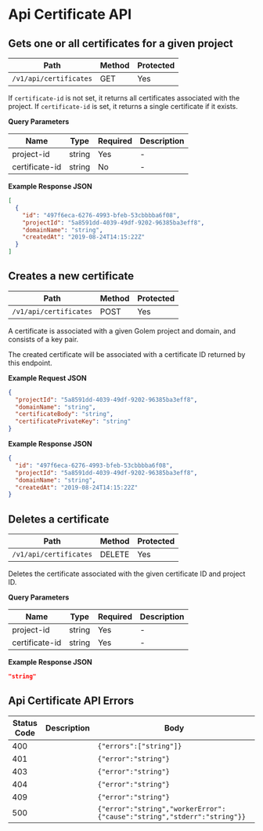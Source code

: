 # Api Certificate API

## Gets one or all certificates for a given project
Path|Method|Protected
---|---|---
`/v1/api/certificates`|GET|Yes

If `certificate-id` is not set, it returns all certificates associated with the project.
If `certificate-id` is set, it returns a single certificate if it exists.

**Query Parameters**

Name|Type|Required|Description
---|---|---|---
project-id|string|Yes|-
certificate-id|string|No|-



**Example Response JSON**

```json copy
[
  {
    "id": "497f6eca-6276-4993-bfeb-53cbbbba6f08",
    "projectId": "5a8591dd-4039-49df-9202-96385ba3eff8",
    "domainName": "string",
    "createdAt": "2019-08-24T14:15:22Z"
  }
]
```

## Creates a new certificate
Path|Method|Protected
---|---|---
`/v1/api/certificates`|POST|Yes

A certificate is associated with a given Golem project and domain, and consists of
a key pair.

The created certificate will be associated with a certificate ID returned by this endpoint.



**Example Request JSON**
```json copy
{
  "projectId": "5a8591dd-4039-49df-9202-96385ba3eff8",
  "domainName": "string",
  "certificateBody": "string",
  "certificatePrivateKey": "string"
}
```

**Example Response JSON**

```json copy
{
  "id": "497f6eca-6276-4993-bfeb-53cbbbba6f08",
  "projectId": "5a8591dd-4039-49df-9202-96385ba3eff8",
  "domainName": "string",
  "createdAt": "2019-08-24T14:15:22Z"
}
```

## Deletes a certificate
Path|Method|Protected
---|---|---
`/v1/api/certificates`|DELETE|Yes

Deletes the certificate associated with the given certificate ID and project ID.

**Query Parameters**

Name|Type|Required|Description
---|---|---|---
project-id|string|Yes|-
certificate-id|string|Yes|-



**Example Response JSON**

```json copy
"string"
```
## Api Certificate API Errors
Status Code|Description|Body
---|---|---
400||`{"errors":["string"]}`
401||`{"error":"string"}`
403||`{"error":"string"}`
404||`{"error":"string"}`
409||`{"error":"string"}`
500||`{"error":"string","workerError":{"cause":"string","stderr":"string"}}`